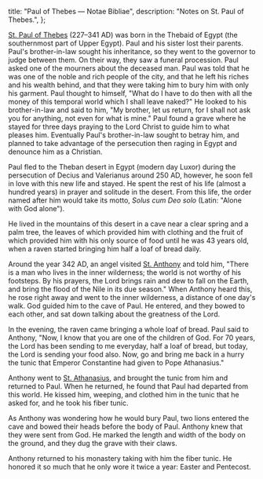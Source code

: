   title: "Paul of Thebes — Notae Bibliae",
  description: "Notes on St. Paul of Thebes.",
};

<Initial text="Paul of Thebes"/>

[St. Paul of Thebes](/glossary/names#paul) (227–341 AD) was born in the Thebaid of Egypt (the southernmost part of Upper Egypt). Paul and his sister lost their parents. Paul's brother-in-law sought his inheritance, so they went to the governor to judge between them. On their way, they saw a funeral procession. Paul asked one of the mourners about the deceased man. Paul was told that he was one of the noble and rich people of the city, and that he left his riches and his wealth behind, and that they were taking him to bury him with only his garment. Paul thought to himself, "What do I have to do then with all the money of this temporal world which I shall leave naked?" He looked to his brother-in-law and said to him, "My brother, let us return, for I shall not ask you for anything, not even for what is mine." Paul found a grave where he stayed for three days praying to the Lord Christ to guide him to what pleases him. Eventually Paul's brother-in-law sought to betray him, and planned to take advantage of the persecution then raging in Egypt and denounce him as a Christian.

Paul fled to the Theban desert in Egypt (modern day Luxor) during the persecution of Decius and Valerianus around 250 AD, however, he soon fell in love with this new life and stayed. He spent the rest of his life (almost a hundred years) in prayer and solitude in the desert. From this life, the order named after him would take its motto, *Solus cum Deo solo* (Latin: "Alone with God alone").

He lived in the mountains of this desert in a cave near a clear spring and a palm tree, the leaves of which provided him with clothing and the fruit of which provided him with his only source of food until he was 43 years old, when a raven started bringing him half a loaf of bread daily.

Around the year 342 AD, an angel visited [St. Anthony](/people/saints/desert-fathers/anthony-the-great) and told him, "There is a man who lives in the inner wilderness; the world is not worthy of his footsteps. By his prayers, the Lord brings rain and dew to fall on the Earth, and bring the flood of the Nile in its due season." When Anthony heard this, he rose right away and went to the inner wilderness, a distance of one day's walk. God guided him to the cave of Paul. He entered, and they bowed to each other, and sat down talking about the greatness of the Lord.

In the evening, the raven came bringing a whole loaf of bread. Paul said to Anthony, "Now, I know that you are one of the children of God. For 70 years, the Lord has been sending to me everyday, half a loaf of bread, but today, the Lord is sending your food also. Now, go and bring me back in a hurry the tunic that Emperor Constantine had given to Pope Athanasius."

Anthony went to [St. Athanasius](/people/saints/greek-fathers/athanasius-of-alexandria), and brought the tunic from him and returned to Paul. When he returned, he found that Paul had departed from this world. He kissed him, weeping, and clothed him in the tunic that he asked for, and he took his fiber tunic.

As Anthony was wondering how he would bury Paul, two lions entered the cave and bowed their heads before the body of Paul. Anthony knew that they were sent from God. He marked the length and width of the body on the ground, and they dug the grave with their claws.

Anthony returned to his monastery taking with him the fiber tunic. He honored it so much that he only wore it twice a year: Easter and Pentecost.
